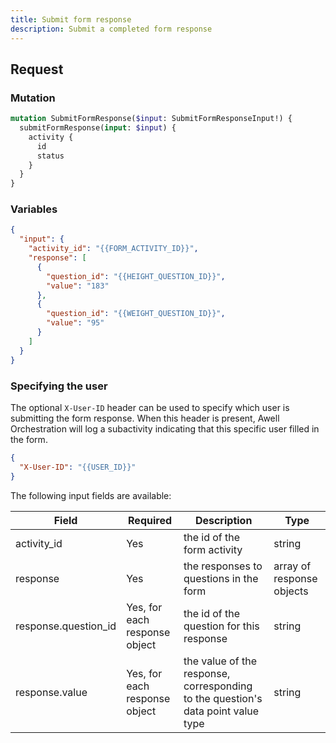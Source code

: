 ```yaml
---
title: Submit form response
description: Submit a completed form response
---
```


## Request

### Mutation

```graphql
mutation SubmitFormResponse($input: SubmitFormResponseInput!) {
  submitFormResponse(input: $input) {
    activity {
      id
      status
    }
  }
}
```

### Variables

```json
{
  "input": {
    "activity_id": "{{FORM_ACTIVITY_ID}}",
    "response": [
      {
        "question_id": "{{HEIGHT_QUESTION_ID}}",
        "value": "183"
      },
      {
        "question_id": "{{WEIGHT_QUESTION_ID}}",
        "value": "95"
      }
    ]
  }
}
```

### Specifying the user

The optional `X-User-ID` header can be used to specify which user is submitting the form response. When this header is present, Awell Orchestration will log a subactivity indicating that this specific user filled in the form.

```json
{
  "X-User-ID": "{{USER_ID}}"
}
```

The following input fields are available:

<div className="table-wrapper">
  <table>
    <thead>
      <tr>
        <th>Field</th>
        <th>Required</th>
        <th>Description</th>
        <th>Type</th>
      </tr>
    </thead>
    <tbody>
      <tr>
        <td>activity_id</td>
        <td>Yes</td>
        <td>the id of the form activity</td>
        <td>string</td>
      </tr>
      <tr>
        <td>response</td>
        <td>Yes</td>
        <td>the responses to questions in the form</td>
        <td>array of response objects</td>
      </tr>
      <tr>
        <td>response.question_id</td>
        <td>Yes, for each response object</td>
        <td>the id of the question for this response</td>
        <td>string</td>
      </tr>
      <tr>
        <td>response.value</td>
        <td>Yes, for each response object</td>
        <td>
          the value of the response, corresponding to the question's data point
          value type
        </td>
        <td>string</td>
      </tr>
    </tbody>
  </table>
</div>
